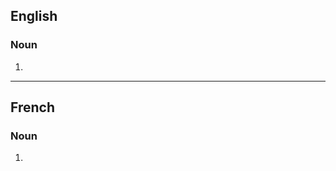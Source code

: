 {{also|zoöphytes}}
==English==

===Noun===
{{head|en|noun form}}

# {{plural of|zoophyte|lang=en}}

----

==French==

===Noun===
{{head|fr|noun plural forms|g=m-p}}

# {{plural of|zoophyte|lang=fr}}